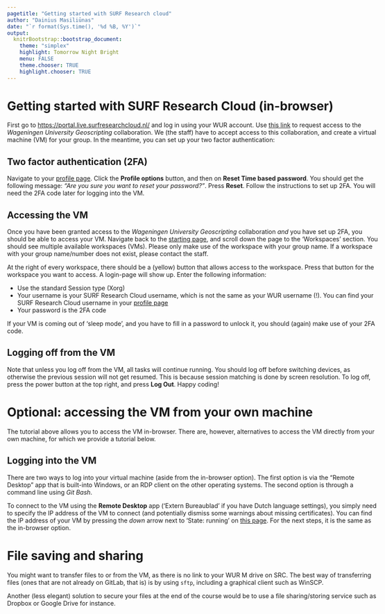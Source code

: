 ```yaml
---
pagetitle: "Getting started with SURF Research cloud"
author: "Dainius Masiliūnas"
date: "`r format(Sys.time(), '%d %B, %Y')`"
output:
  knitrBootstrap::bootstrap_document:
    theme: "simplex"
    highlight: Tomorrow Night Bright
    menu: FALSE
    theme.chooser: TRUE
    highlight.chooser: TRUE
---
```


<style type="text/css">
body {max-width: none;}
a:visited {color: #91170a;}
</style>

# Getting started with SURF Research Cloud (in-browser)

First go to [https://portal.live.surfresearchcloud.nl/](https://portal.live.surfresearchcloud.nl/) and log in using your WUR account. Use [this link](https://sram.surf.nl/registration?collaboration=4873a9a3-15b8-4e10-9dde-a07262a3bdb6) to request access to the *Wageningen University Geoscripting* collaboration. We (the staff) have to accept access to this collaboration, and create a virtual machine (VM) for your group. In the meantime, you can set up your two factor authentication:

## Two factor authentication (2FA)

Navigate to your [profile page](https://portal.live.surfresearchcloud.nl/profile). Click the **Profile options** button, and then on **Reset Time based password**. You should get the following message: *"Are you sure you want to reset your password?"*. Press **Reset**. Follow the instructions to set up 2FA. You will need the 2FA code later for logging into the VM.

## Accessing the VM

Once you have been granted access to the *Wageningen University Geoscripting* collaboration *and* you have set up 2FA, you should be able to access your VM. Navigate back to the [starting page](https://portal.live.surfresearchcloud.nl/), and scroll down the page to the 'Workspaces' section. You should see multiple available workspaces (VMs). Please only make use of the workspace with your group name. If a workspace with your group name/number does not exist, please contact the staff.

At the right of every workspace, there should be a (yellow) button that allows access to the workspace. Press that button for the workspace you want to access. A login-page will show up. Enter the following information:

* Use the standard Session type (Xorg)
* Your username is your SURF Research Cloud username, which is not the same as your WUR username (!). You can find your SURF Research Cloud username in your [profile page](https://portal.live.surfresearchcloud.nl/profile)
* Your password is the 2FA code

If your VM is coming out of 'sleep mode', and you have to fill in a password to unlock it, you should (again) make use of your 2FA code.

## Logging off from the VM

Note that unless you log off from the VM, all tasks will continue running. You should log off before switching devices, as otherwise the previous session will not get resumed. This is because session matching is done by screen resolution. To log off, press the power button at the top right, and press **Log Out**. Happy coding!

# Optional: accessing the VM from your own machine

The tutorial above allows you to access the VM in-browser. There are, however, alternatives to access the VM directly from your own machine, for which we provide a tutorial below.

<!-- ## Enrol your SSH key -->

<!-- Navigate to your [SRAM profile page](https://sram.surf.nl/profile). Generate an SSH key on your own machine. Paste your *public* SSH key into the text box, and click the "Save" button. You should never paste the *private* key anywhere (it will also not be accepted if you try). -->

<!-- Please refer to online tutorials to find/create an SSH key for your machine, like [this one](https://www.howtogeek.com/762863/how-to-generate-ssh-keys-in-windows-10-and-windows-11/) for Windows. -->

<!-- **Hint**: another easy way to find your SSH key is by running Git GUI on your own machine, through Help → Show SSH Key.  -->

## Logging into the VM

There are two ways to log into your virtual machine (aside from the in-browser option). The first option is via the "Remote Desktop" app that is built-into Windows, or an RDP client on the other operating systems. The second option is through a command line using *Git Bash*. 

To connect to the VM using the **Remote Desktop** app ('Extern Bureaublad' if you have Dutch language settings), you simply need to specify the IP address of the VM to connect (and potentially dismiss some warnings about missing certificates). You can find the IP address of your VM by pressing the *down* arrow next to 'State: running' on [this page](https://portal.live.surfresearchcloud.nl/). For the next steps, it is the same as the in-browser option.

# File saving and sharing

You might want to transfer files to or from the VM, as there is no link to your WUR M drive on SRC. The best way of transferring files (ones that are not already on GitLab, that is) is by using `sftp`, including a graphical client such as WinSCP.

Another (less elegant) solution to secure your files at the end of the course would be to use a file sharing/storing service such as Dropbox or Google Drive for instance.

<!-- First, start *Git Bash*. This will open a terminal window. In it, enter: `ssh -N -L 2049:localhost:2049 -L 2050:localhost:2050 -L 111:localhost:111 ubuntu@<ip>` where `<ip>` is the IP address of your VM. This will establish a secure SSH connection to the VM on ports 2049, 2050 and 111 (the console getting stuck and seemingly nothing happening is good and expected). You can use this method for other applications and ports as well (such as to access RStudio Server on some VMs). When you are done, to disconnect the secure connection, press Ctrl+C in the Git Bash window, which brings you back to the `$` prompt. -->

<!-- To map the network drive, there are also two options. The GUI option is to open My Computer, press the *Map Network Drive* button, and enter `localhost:/home/ubuntu/userdata` (again, use the IP of your VM). Double-clicking on the drive, you will see a folder with nothing but an inaccesible `lost+found` folder. It is the */home/ubuntu/userdata* directory on the VM, and you can drag and drop files and folders to and from it. To disconnect, right-click on the network drive and click *Disconnect*. -->

<!-- **Note**: If the GUI option has Windows treating files you create as read-only, try mounting the remote drive by using the command line. To do that, run `cmd.exe` (Command Prompt) from the Start menu, then enter `mount -o fileaccess=777 localhost:/home/ubuntu/userdata Z:`. This will make the drive appear in My Computer just like the GUI method did, with all new files being treated as read-write. -->

<!-- ![NFS shared drive mapped to drive Z:](figs/filesharing.png) -->

<!-- Another, less complicated but also less convenient method to tranfer files is using the *Secure File Transfter Protocol* (SFTP). It is a command-line program that comes with SSH. You can use it for transferring any file you can access using SSH, so it is not limited to prespecified directories like NFS is. So you can use it to get or send files outside of your *userdata* directory. -->

<!-- To use it, open *Git Bash* again, and enter: `sftp ubuntu@<ip>`. This will give you a prompt in which you can enter commands. Use `get <file>` to download files and `put <file>` to upload them, where `<file>` is the path to the file. You can change the directory you download the files to by using `lcd <path>`, and the directory you download from by using `cd <path>`. Enter `?` for a complete list of commands, `exit` to quit.  -->

<!-- # References -->

<!-- * [Workshop on using SURFsara](https://doc.hpccloud.surfsara.nl/VU-20161019/index) -->
<!-- * [SURFsara documentation](https://doc.hpccloud.surfsara.nl/) -->
